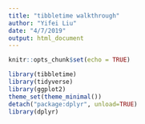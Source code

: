 ```yaml
---
title: "tibbletime walkthrough"
author: "Yifei Liu"
date: "4/7/2019"
output: html_document
---
```


```r
knitr::opts_chunk$set(echo = TRUE)
```


```r
library(tibbletime)
library(tidyverse)
library(ggplot2)
theme_set(theme_minimal())
detach("package:dplyr", unload=TRUE)
library(dplyr)
```




```r

```

